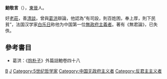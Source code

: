 '''鮑敬言'''（{{bd|?||?|}}），[[東晉|東晉]]人。

好[[老莊|老莊]]，善[[清談|清談]]，曾與[[葛洪|葛洪]]辯論，他認為“有司設，則百姓困，奉上厚，則下民貧”，法国汉学家[[白乐日|白乐日]]称他为中国第一位[[無政府主義者|無政府主義者]]。著有《無君論》，已失佚。

==參考書目==
* 葛洪：《[[抱朴子|抱朴子]]》外篇詰鮑卷四十八

[[Category:东晋作家|B]]
[[Category:鮑姓|J]]
[[Category:5世纪哲学家|Category:5世纪哲学家]]
[[Category:中国无政府主义者|Category:中国无政府主义者]]
[[Category:反君主主义者|Category:反君主主义者]]